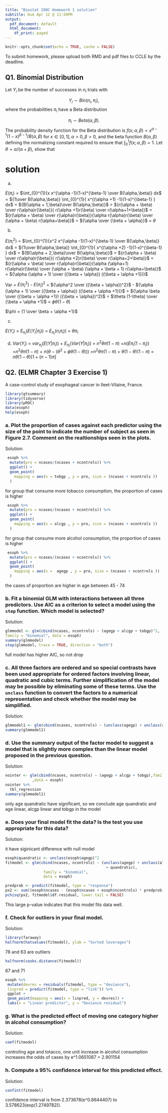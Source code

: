 ```yaml
---
title: "Biostat 200C Homework 1 solution"
subtitle: Due Apr 12 @ 11:59PM
output:
  pdf_document: default
  html_document:
    df_print: paged
---
```


```r
knitr::opts_chunk$set(echo = TRUE, cache = FALSE)
```

To submit homework, please upload both RMD and pdf files to CCLE by the deadline.

## Q1. Binomial Distribution

Let $Y_i$ be the number of successes in $n_i$ trials with 

$$Y_i\sim Bin(n_i, \pi_i),$$
where the probabilities $\pi_i$ have a Beta distribution

$$ \pi_i \sim Beta(\alpha,\beta).$$
The probability density function for the Beta distribution is $f(x;\alpha, \beta) = x^{\alpha-1}(1-x)^{\beta -1}/B(\alpha,\beta)$ for $x\in [0,1], \alpha>0, \beta>0$, and the beta function $B(\alpha,\beta)$ defining the normalizing constant required to ensure that $\int_0^1f(x;\alpha, \beta) = 1$. Let $\theta = \alpha/(\alpha +\beta)$, show that

\begin{itemize}
\item[a.] $E(\pi_i) = \theta$ 
\item[b.] $Var(\pi_i) = \theta(1-\theta)/(\alpha +\beta+1) = \phi\theta(1-\theta)$ 
\item[c.] $E(Y_i) = n_i\theta$ 
\item[d.] $Var(Y_i) =n_i \theta(1-\theta)[1+(n_i-1)\phi]$ so that  $Var(Y_i)$ is larger than the Binomial variance (unless $n_i=1$ or $\phi = 0$).

\end{itemize}

# solution 

a.

$E(\pi_i)$ = 
$\int_{0}^{1}{x x^{\alpha -1}(1-x)^{\beta-1} \over B(\alpha,\beta)} dx$ = 
${1\over B(\alpha,\beta)} \int_{0}^{1}{ x^{(\alpha +1) -1}(1-x)^{\beta-1} } dx$  =
${B(\alpha + 1,\beta)\over B(\alpha,\beta)}$ = 
${r(\alpha + \beta) \over r(\alpha)r(\beta)}{ r(\alpha +1)r(\beta) \over r(\alpha+1+\beta)}$ =
${r(\alpha + \beta) \over r(\alpha)r(\beta)}{\alpha r(\alpha)r(\beta) \over (\alpha + \beta) r(\alpha+\beta)}$ =
${\alpha \over {\beta + \alpha}}$ = $\theta$

b.

$E(\pi_i^2)$ = 
$\int_{0}^{1}{x^2 x^{\alpha -1}(1-x)^{\beta-1} \over B(\alpha,\beta)} dx$ = 
${1\over B(\alpha,\beta)} \int_{0}^{1}{ x^{(\alpha +2) -1}(1-x)^{\beta-1} } dx$ =
${B(\alpha + 2,\beta)\over B(\alpha,\beta)}$ =
${r(\alpha + \beta) \over r(\alpha)r(\beta)}{ r(\alpha +2)r(\beta) \over r(\alpha+2+\beta)}$ =
${r(\alpha + \beta) \over r(\alpha)r(\beta)}{\alpha (\alpha+1) r(\alpha)r(\beta) \over (\alpha + \beta)  (\alpha + \beta + 1) r(\alpha+\beta)}$ =
${\alpha (\alpha + 1)  \over ({\beta + \alpha}) ({\beta + \alpha +1})}$ 

Var = $E(\pi_i^2)$ - $E(\pi_i)^2$ = ${\alpha^2 \over ({\beta + \alpha})^2}$ - ${\alpha (\alpha + 1)  \over ({\beta + \alpha}) ({\beta + \alpha +1})}$ = ${\alpha \beta \over ({\beta + \alpha +1}) ({\beta + \alpha})^2}$ = 
$\theta (1-\theta) \over {\beta + \alpha +1}$ = $\phi \theta (1-\theta)$

 $\phi =  {1 \over \beta + \alpha +1}$


c.

$E(Y_i)$ = $E_{\pi_i} (E(Y_i|\pi_i ))$ = 
$E_{\pi_i} (n_i\pi_i ))$ = $\theta \pi_i$

d.
$Var(Y_i)$ = $var_{\pi_i}(E(Y|\pi_i))$ + $E_{\pi_i}(Var(Y|\pi_i))$ = 
$n^2\theta  \pi (1-\pi)$ +$n(E\pi_i(1-\pi_i))$ =$n^2\theta  \pi (1-\pi)$ +
$n(\theta -(\theta^2 + \phi \theta (1-\theta)))$ =$n^2\theta  \pi (1-\pi)$ +
$\theta(1-\theta)(1 -\pi)$ =
$n\theta(1-\theta)[1+(n-1) \pi]$


## Q2. (ELMR Chapter 3 Exercise 1) 

A case-control study of esophageal cancer in Ileet-Vilaine, France. 
```r
library(gtsummary)
library(tidyverse)
library(pROC)
data(esoph)
help(esoph)
```

### a. Plot the proportion of cases against each predictor using the size of the point to indicate the number of subject as seen in Figure 2.7. Comment on the realtionships seen in the plots.

Solution:

```r
 esoph %>% 
  mutate(pro = ncases/(ncases + ncontrols)) %>% 
  ggplot() +
  geom_point(
    mapping = aes(x = tobgp , y = pro, size = (ncases + ncontrols ))
  )
```

for group that consume more tobacco consumption, the proportion of cases is higher

```r
 esoph %>% 
  mutate(pro = ncases/(ncases + ncontrols)) %>% 
  ggplot() +
  geom_point(
    mapping = aes(x = alcgp , y = pro, size = (ncases + ncontrols ))
  )
```

for group that consume more alcohol consumption, the proportion of cases is higher

```r
 esoph %>% 
  mutate(pro = ncases/(ncases + ncontrols)) %>% 
  ggplot() +
  geom_point(
    mapping = aes(x =  agegp , y = pro, size = (ncases + ncontrols ))
  )
```

the cases of proportion are higher in age between 45 - 74



### b. Fit a binomial GLM with interactions between all three predictors. Use AIC as a criterion to select a model using the `step` function. Which model is selected?

Solution:

```r
glmmodel <- glm(cbind(ncases, ncontrols) ~ (agegp + alcgp + tobgp)^2,
family = "binomial", data = esoph)
summary(glmmodel)
step(glmmodel, trace = TRUE, direction = "both")
```

full model has higher AIC, so not drop

### c. All three factors are ordered and so special contrasts have been used appropriate for ordered factors involving linear, quadratic and cubic terms. Further simplification of the model may be possible by eliminating some of these terms. Use the `unclass` function to convert the factors to a numerical representation and check whether the model may be simplified.

Solution:

```r
glmmodel1 <- glm(cbind(ncases, ncontrols) ~ (unclass(agegp) + unclass(alcgp) + unclass(tobgp)), family = "binomial", data = esoph)
summary(glmmodel1)
```


### d. Use the summary output of the factor model to suggest a model that is slightly more complex than the linear model proposed in the previous question.

Solution:


```r
nointer <- glm(cbind(ncases, ncontrols) ~ (agegp + alcgp + tobgp),family = "binomial"
            ,data = esoph)
nointer %>% 
  tbl_regression
summary(glmmodel1)
```

only age quandratic have significant, so we conclude age quandratic and age linear, 
alcgp linear and tobgp in the model


### e. Does your final model fit the data? Is the test you use appropriate for this data?

Solution:


it have siginicant difference with null model
```r
esoph$quandratic <- unclass(esoph$agegp)^2
fitmodel <- glm(cbind(ncases, ncontrols) ~ (unclass(agegp) + unclass(alcgp) + unclass(tobgp) 
                                             + quandratic),
                 family = "binomial",
                 data = esoph)
```



```r
predprob <- predict(fitmodel, type = "response")
px2 <- sum((esoph$ncases - (esoph$ncases + esoph$ncontrols) * predprob)^2 / ((esoph$ncases +esoph$ncontrols) * predprob * (1 - predprob)))
pchisq(px2, fitmodel$df.residual, lower.tail = FALSE)
```

This large p-value indicates that this model fits data well.

### f. Check for outliers in your final model.

Solution:
```r
library(faraway)
halfnorm(hatvalues(fitmodel), ylab = "Sorted leverages")
```

78 and 63 are outliers


```r
halfnorm(cooks.distance(fitmodel))
```

67 and 71


```r
esoph %>%
 mutate(devres = residuals(fitmodel, type = "deviance"),
 linpred = predict(fitmodel, type = "link")) %>%
 ggplot + 
 geom_point(mapping = aes(x = linpred, y = devres)) +
 labs(x = "Linear predictor", y = "Deviance residual")
```


### g. What is the predicted effect of moving one category higher in alcohol consumption?

Solution:

```r
coef(fitmodel)
```

controling age and totacco, one unit increase in alcohol consumption increases the odds of  cases by e^1.0651087 = 2.901154

### h. Compute a 95% confidence interval for this predicted effect.

Solution:

```r
confint(fitmodel)
```

confidence interval is from 2.373678(e^0.8644407) to 3.578623(exp(1.2749782)).


